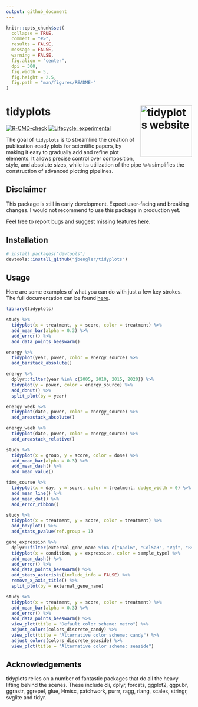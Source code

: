 ```yaml
---
output: github_document
---
```


<!-- README.md is generated from README.Rmd. Please edit that file -->

```r
knitr::opts_chunk$set(
  collapse = TRUE,
  comment = "#>",
  results = FALSE,
  message = FALSE,
  warning = FALSE,
  fig.align = "center",
  dpi = 300,
  fig.width = 5,
  fig.height = 2.5,
  fig.path = "man/figures/README-"
)
```

# tidyplots <a href="https://jbengler.github.io/tidyplots/"><img src="man/figures/logo.svg" align="right" height="139" alt="tidyplots website" /></a>

<!-- badges: start -->
[![R-CMD-check](https://github.com/jbengler/tidyplots/actions/workflows/R-CMD-check.yaml/badge.svg)](https://github.com/jbengler/tidyplots/actions/workflows/R-CMD-check.yaml)
[![Lifecycle: experimental](https://img.shields.io/badge/lifecycle-experimental-orange.svg)](https://lifecycle.r-lib.org/articles/stages.html#experimental)
<!-- badges: end -->

The goal of `tidyplots` is to streamline the creation of publication-ready plots for scientific papers, by making it easy to gradually add and refine plot elements. It allows precise control over composition, style, and absolute sizes, while its utilization of the pipe `%>%` simplifies the construction of advanced plotting pipelines.

## Disclaimer

This package is still in early development. Expect user-facing and breaking changes. I would not recommend to use this package in production yet.

Feel free to report bugs and suggest missing features [here](https://github.com/jbengler/tidyplots/issues).

## Installation

``` r
# install.packages("devtools")
devtools::install_github("jbengler/tidyplots")
```

## Usage

Here are some examples of what you can do with just a few key strokes. The full documentation can be found [here](https://jbengler.github.io/tidyplots/).

```r
library(tidyplots)

study %>% 
  tidyplot(x = treatment, y = score, color = treatment) %>% 
  add_mean_bar(alpha = 0.3) %>% 
  add_error() %>% 
  add_data_points_beeswarm()

```

```r
energy %>% 
  tidyplot(year, power, color = energy_source) %>% 
  add_barstack_absolute()

```

```r
energy %>% 
  dplyr::filter(year %in% c(2005, 2010, 2015, 2020)) %>% 
  tidyplot(y = power, color = energy_source) %>% 
  add_donut() %>% 
  split_plot(by = year)

```

```r
energy_week %>% 
  tidyplot(date, power, color = energy_source) %>% 
  add_areastack_absolute()

```

```r
energy_week %>% 
  tidyplot(date, power, color = energy_source) %>% 
  add_areastack_relative()

```

```r
study %>% 
  tidyplot(x = group, y = score, color = dose) %>% 
  add_mean_bar(alpha = 0.3) %>% 
  add_mean_dash() %>% 
  add_mean_value()

```

```r
time_course %>%
  tidyplot(x = day, y = score, color = treatment, dodge_width = 0) %>%
  add_mean_line() %>%
  add_mean_dot() %>%
  add_error_ribbon()

```

```r
study %>% 
  tidyplot(x = treatment, y = score, color = treatment) %>% 
  add_boxplot() %>% 
  add_stats_pvalue(ref.group = 1)

```

```r
gene_expression %>% 
  dplyr::filter(external_gene_name %in% c("Apol6", "Col5a3", "Vgf", "Bsn")) %>% 
  tidyplot(x = condition, y = expression, color = sample_type) %>% 
  add_mean_dash() %>% 
  add_error() %>% 
  add_data_points_beeswarm() %>% 
  add_stats_asterisks(include_info = FALSE) %>% 
  remove_x_axis_title() %>% 
  split_plot(by = external_gene_name)

```

```r
study %>% 
  tidyplot(x = treatment, y = score, color = treatment) %>% 
  add_mean_bar(alpha = 0.3) %>% 
  add_error() %>% 
  add_data_points_beeswarm() %>% 
  view_plot(title = "Default color scheme: metro") %>% 
  adjust_colors(colors_discrete_candy) %>% 
  view_plot(title = "Alternative color scheme: candy") %>% 
  adjust_colors(colors_discrete_seaside) %>% 
  view_plot(title = "Alternative color scheme: seaside")

```

## Acknowledgements

tidyplots relies on a number of fantastic packages that do all the heavy lifting behind the scenes. These include 
    cli,
    dplyr,
    forcats,
    ggplot2,
    ggpubr,
    ggrastr,
    ggrepel,
    glue,
    Hmisc,
    patchwork,
    purrr,
    ragg,
    rlang,
    scales,
    stringr,
    svglite and
    tidyr.

